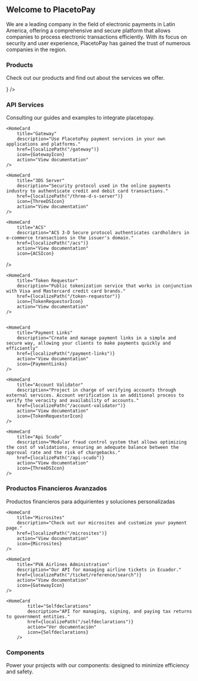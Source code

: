 


<HeroPattern />

## Welcome to PlacetoPay

We are a leading company in the field of electronic payments in Latin America, offering a comprehensive and secure platform that allows companies to process electronic transactions efficiently. With its focus on security and user experience, PlacetoPay has gained the trust of numerous companies in the region.

### Products

Check out our products and find out about the services we offer.

<div className="not-prose grid grid-cols-1 gap-4 border-gray-900/5 dark:border-white/5 sm:grid-cols-2">
    <ResourceCard
        name="Pagos"
        description="Discover our solutions for processing online payments and simplify the management of your business. Take advantage of all our applications to control every aspect of your payments easily and securely."
        href={localizePath("/payments")}
        icon={() => <CardTick variant="TwoTone"/>}
    />
</div>

### API Services

Consulting our guides and examples to integrate placetopay.

<div className="not-prose grid grid-cols-1 gap-4 border-gray-900/5 dark:border-white/5 sm:grid-cols-3">
    <HomeCard
        title="Web Checkout"
        description="Pre-designed and optimized payment page to increase your business' conversion rate."
        href={localizePath("/checkout")}
        icon={CheckoutIcon}
        action="View documentation"
    />

    <HomeCard
        title="Gateway"
        description="Use PlacetoPay payment services in your own applications and platforms."
        href={localizePath("/gateway")}
        icon={GatewayIcon}
        action="View documentation"
    />

    <HomeCard
        title="3DS Server"
        description="Security protocol used in the online payments industry to authenticate credit and debit card transactions."
        href={localizePath("/three-d-s-server")}
        icon={ThreeDSIcon}
        action="View documentation"
    />

    <HomeCard
        title="ACS"
        description="ACS 3-D Secure protocol authenticates cardholders in e-commerce transactions in the issuer's domain."
        href={localizePath("/acs")}
        action="View documentation"
        icon={ACSIcon}
   />

    <HomeCard
        title="Token Requestor"
        description="Public tokenization service that works in conjunction with Visa and Mastercard credit card brands."
        href={localizePath("/token-requestor")}
        icon={TokenRequestorIcon}
        action="View documentation"
    />


    <HomeCard
        title="Payment Links"
        description="Create and manage payment links in a simple and secure way, allowing your clients to make payments quickly and efficiently"
        href={localizePath("/payment-links")}
        action="View documentation"
        icon={PaymentLinks}
    />

    <HomeCard
        title="Account Validator"
        description="Project in charge of verifying accounts through external services. Account verification is an additional process to verify the veracity and availability of accounts."
        href={localizePath("/account-validator")}
        action="View documentation"
        icon={TokenRequestorIcon}
    />

    <HomeCard
        title="Api Scudo"
        description="Modular fraud control system that allows optimizing the cost of validations, ensuring an adequate balance between the approval rate and the risk of chargebacks."
        href={localizePath("/api-scudo")}
        action="View documentation"
        icon={ThreeDSIcon}
    />
</div>

### Productos Financieros Avanzados

Productos financieros para adquirientes y soluciones personalizadas

<div className="not-prose grid grid-cols-1 gap-4 border-gray-900/5 dark:border-white/5 sm:grid-cols-3">
    <HomeCard
        title="Core API"
        description="API to manage the core of your application in PlacetoPay services."
        href={localizePath("/core")}
        action="Show documentation"
        icon={GatewayIcon}
    />

    <HomeCard
        title="Microsites"
        description="Check out our microsites and customize your payment page."
        href={localizePath("/microsites")}
        action="View documentation"
        icon={Microsites}
    />

    <HomeCard
        title="PVA Airlines Administration"
        description="Our API for managing airline tickets in Ecuador."
        href={localizePath("/ticket/reference/search")}
        action="View documentation"
        icon={GatewayIcon}
    />

    <HomeCard
            title="Selfdeclarations"
            description="API for managing, signing, and paying tax returns to government entities."
            href={localizePath("/selfdeclarations")}
            action="Ver documentación"
            icon={Selfdeclarations}
        />
</div>

### Components

Power your projects with our components: designed to minimize efficiency and safety.

<div className="not-prose grid grid-cols-1 gap-4 border-gray-900/5 dark:border-white/5 sm:grid-cols-3">
    <HomeCard
        title="Pinpad SDK"
        description="SDK to manage the pinpad field in your applications."
        href={localizePath("/sdks/pinpad")}
        action="View documentation"
        icon={PinpadSDKIcon}
    />
</div>

